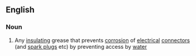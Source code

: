==English==

===Noun===
{{en-noun}}

# Any [[insulating]] grease that prevents [[corrosion]] of [[electrical]] [[connector]]s (and [[spark plug]]s etc) by preventing access by [[water]]